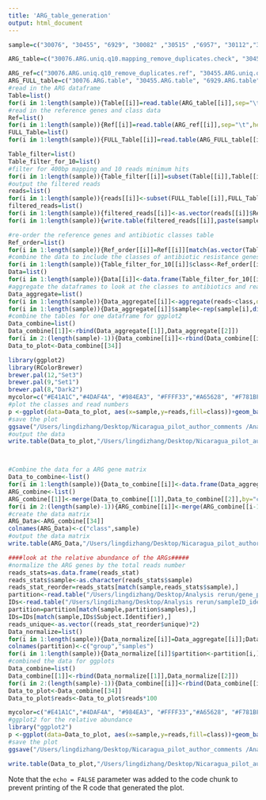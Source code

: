 ```yaml
---
title: 'ARG_table_generation'
output: html_document
---
```


```r
sample=c("30076", "30455", "6929", "30082" ,"30515" ,"6957", "30112","3522",  "7047",  "30191", "6019" , "7098",  "30291" ,"619" ,  "7153" ,"30292", "6205" , "7331", "30295", "6271",  "7637" ,"30301", "6471",  "7765", "30304", "6617", "7965" ,"30348", "6628", "8033", "30427", "6667", "8561", "30429", "6777")

ARG_table=c("30076.ARG.uniq.q10.mapping_remove_duplicates.check", "30455.ARG.uniq.q10.mapping_remove_duplicates.check", "6929.ARG.uniq.q10.mapping_remove_duplicates.check", "30082.ARG.uniq.q10.mapping_remove_duplicates.check" ,"30515.ARG.uniq.q10.mapping_remove_duplicates.check" ,"6957.ARG.uniq.q10.mapping_remove_duplicates.check", "30112.ARG.uniq.q10.mapping_remove_duplicates.check","3522.ARG.uniq.q10.mapping_remove_duplicates.check",  "7047.ARG.uniq.q10.mapping_remove_duplicates.check",  "30191.ARG.uniq.q10.mapping_remove_duplicates.check", "6019.ARG.uniq.q10.mapping_remove_duplicates.check" , "7098.ARG.uniq.q10.mapping_remove_duplicates.check",  "30291.ARG.uniq.q10.mapping_remove_duplicates.check" ,"619.ARG.uniq.q10.mapping_remove_duplicates.check" ,  "7153.ARG.uniq.q10.mapping_remove_duplicates.check" ,"30292.ARG.uniq.q10.mapping_remove_duplicates.check", "6205.ARG.uniq.q10.mapping_remove_duplicates.check" , "7331.ARG.uniq.q10.mapping_remove_duplicates.check", "30295.ARG.uniq.q10.mapping_remove_duplicates.check", "6271.ARG.uniq.q10.mapping_remove_duplicates.check",  "7637.ARG.uniq.q10.mapping_remove_duplicates.check" ,"30301.ARG.uniq.q10.mapping_remove_duplicates.check", "6471.ARG.uniq.q10.mapping_remove_duplicates.check",  "7765.ARG.uniq.q10.mapping_remove_duplicates.check", "30304.ARG.uniq.q10.mapping_remove_duplicates.check", "6617.ARG.uniq.q10.mapping_remove_duplicates.check", "7965.ARG.uniq.q10.mapping_remove_duplicates.check" ,"30348.ARG.uniq.q10.mapping_remove_duplicates.check", "6628.ARG.uniq.q10.mapping_remove_duplicates.check", "8033.ARG.uniq.q10.mapping_remove_duplicates.check", "30427.ARG.uniq.q10.mapping_remove_duplicates.check", "6667.ARG.uniq.q10.mapping_remove_duplicates.check", "8561.ARG.uniq.q10.mapping_remove_duplicates.check", "30429.ARG.uniq.q10.mapping_remove_duplicates.check", "6777.ARG.uniq.q10.mapping_remove_duplicates.check")

ARG_ref=c("30076.ARG.uniq.q10_remove_duplicates.ref", "30455.ARG.uniq.q10_remove_duplicates.ref", "6929.ARG.uniq.q10_remove_duplicates.ref", "30082.ARG.uniq.q10_remove_duplicates.ref" ,"30515.ARG.uniq.q10_remove_duplicates.ref" ,"6957.ARG.uniq.q10_remove_duplicates.ref", "30112.ARG.uniq.q10_remove_duplicates.ref","3522.ARG.uniq.q10_remove_duplicates.ref",  "7047.ARG.uniq.q10_remove_duplicates.ref",  "30191.ARG.uniq.q10_remove_duplicates.ref", "6019.ARG.uniq.q10_remove_duplicates.ref" , "7098.ARG.uniq.q10_remove_duplicates.ref",  "30291.ARG.uniq.q10_remove_duplicates.ref" ,"619.ARG.uniq.q10_remove_duplicates.ref" ,  "7153.ARG.uniq.q10_remove_duplicates.ref" ,"30292.ARG.uniq.q10_remove_duplicates.ref", "6205.ARG.uniq.q10_remove_duplicates.ref" , "7331.ARG.uniq.q10_remove_duplicates.ref", "30295.ARG.uniq.q10_remove_duplicates.ref", "6271.ARG.uniq.q10_remove_duplicates.ref",  "7637.ARG.uniq.q10_remove_duplicates.ref" ,"30301.ARG.uniq.q10_remove_duplicates.ref", "6471.ARG.uniq.q10_remove_duplicates.ref",  "7765.ARG.uniq.q10_remove_duplicates.ref", "30304.ARG.uniq.q10_remove_duplicates.ref", "6617.ARG.uniq.q10_remove_duplicates.ref", "7965.ARG.uniq.q10_remove_duplicates.ref" ,"30348.ARG.uniq.q10_remove_duplicates.ref", "6628.ARG.uniq.q10_remove_duplicates.ref", "8033.ARG.uniq.q10_remove_duplicates.ref", "30427.ARG.uniq.q10_remove_duplicates.ref", "6667.ARG.uniq.q10_remove_duplicates.ref", "8561.ARG.uniq.q10_remove_duplicates.ref", "30429.ARG.uniq.q10_remove_duplicates.ref", "6777.ARG.uniq.q10_remove_duplicates.ref")
ARG_FULL_table=c("30076.ARG.table", "30455.ARG.table", "6929.ARG.table", "30082.ARG.table" ,"30515.ARG.table" ,"6957.ARG.table", "30112.ARG.table","3522.ARG.table",  "7047.ARG.table",  "30191.ARG.table", "6019.ARG.table" , "7098.ARG.table",  "30291.ARG.table" ,"619.ARG.table" ,  "7153.ARG.table" ,"30292.ARG.table", "6205.ARG.table" , "7331.ARG.table", "30295.ARG.table", "6271.ARG.table",  "7637.ARG.table" ,"30301.ARG.table", "6471.ARG.table",  "7765.ARG.table", "30304.ARG.table", "6617.ARG.table", "7965.ARG.table" ,"30348.ARG.table", "6628.ARG.table", "8033.ARG.table", "30427.ARG.table", "6667.ARG.table", "8561.ARG.table", "30429.ARG.table", "6777.ARG.table")
#read in the ARG dataframe 
Table=list()
for(i in 1:length(sample)){Table[[i]]=read.table(ARG_table[[i]],sep="\t",header=TRUE)}
#read in the reference genes and class data 
Ref=list()
for(i in 1:length(sample)){Ref[[i]]=read.table(ARG_ref[[i]],sep="\t",header=TRUE)}
FULL_Table=list()
for(i in 1:length(sample)){FULL_Table[[i]]=read.table(ARG_FULL_table[[i]],sep="\t",header=TRUE)}

Table_filter=list()
Table_filter_for_10=list()
#filter for 400bp mapping and 10 reads minimum hits 
for(i in 1:length(sample)){Table_filter[[i]]=subset(Table[[i]],Table[[i]]$Mapping>=400);Table_filter_for_10[[i]]=subset(Table_filter[[i]],Table_filter[[i]]$Reads_number>=10)}
#output the filtered reads 
reads=list()
for(i in 1:length(sample)){reads[[i]]<-subset(FULL_Table[[i]],FULL_Table[[i]]$Ref %in% Table_filter_for_10[[i]]$Ref)}
filtered_reads=list()
for(i in 1:length(sample)){filtered_reads[[i]]<-as.vector(reads[[i]]$Reads)}
for(i in 1:length(sample)){write.table(filtered_reads[[i]],paste(sample[i], ".filtered_reads.txt", sep = ""),quote=FALSE,col.names = FALSE,row.names = FALSE)}

#re-order the reference genes and antibiotic classes table 
Ref_order=list()
for(i in 1:length(sample)){Ref_order[[i]]=Ref[[i]][match(as.vector(Table_filter_for_10[[i]]$Ref),Ref[[i]]$Gene),]}
#combine the data to include the classes of antibiotic resistance genes in the dataframe 
for(i in 1:length(sample)){Table_filter_for_10[[i]]$class<-Ref_order[[i]]$class}
Data=list()
for(i in 1:length(sample)){Data[[i]]<-data.frame(Table_filter_for_10[[i]]$Reads_number,Table_filter_for_10[[i]]$class,Table_filter_for_10[[i]]$Ref,rep(sample[i],dim(Table_filter_for_10[[i]])[1]));colnames(Data[[i]])<-c("reads","class","Gene","sample")}
#aggregate the dataframes to look at the classes to antibiotics and reads number
Data_aggregate=list()
for(i in 1:length(sample)){Data_aggregate[[i]]<-aggregate(reads~class,data=Data[[i]],sum)}
for(i in 1:length(sample)){Data_aggregate[[i]]$sample<-rep(sample[i],dim(Data_aggregate[[i]])[1])}
#combine the tables for one dataframe for ggplot2 
Data_combine=list()
Data_combine[[1]]<-rbind(Data_aggregate[[1]],Data_aggregate[[2]])
for(i in 2:(length(sample)-1)){Data_combine[[i]]<-rbind(Data_combine[[i-1]],Data_aggregate[[i+1]])}
Data_to_plot<-Data_combine[[34]]

library(ggplot2)
library(RColorBrewer)
brewer.pal(12,"Set3")
brewer.pal(9,"Set1")
brewer.pal(8,"Dark2")
mycolor=c("#E41A1C","#4DAF4A", "#984EA3", "#FFFF33","#A65628", "#F781BF","#999999","#8DD3C7", "#BEBADA","#B3DE69", "#FCCDE5", "#E7298A","#8A2BE2")
#plot the classes and read numbers 
p <-ggplot(data=Data_to_plot, aes(x=sample,y=reads,fill=class))+geom_bar(stat="identity")+theme(axis.text.x = element_text(angle = 90, hjust = 1))+scale_fill_manual(values=mycolor)
#save the plot 
ggsave("/Users/lingdizhang/Desktop/Nicaragua_pilot_author_comments /Analysis rerun/checke_unique_mapping_class_remove_duplicates.pdf",p,dpi=300,useDingbats=FALSE)
#output the data 
write.table(Data_to_plot,"/Users/lingdizhang/Desktop/Nicaragua_pilot_author_comments /Analysis rerun/ARG_data_to_plot_class_reads.txt", sep="\t",col.names = TRUE, row.names = FALSE)



#Combine the data for a ARG gene matrix 
Data_to_combine<-list()
for(i in 1:length(sample)){Data_to_combine[[i]]<-data.frame(Data_aggregate[[i]]$class,Data_aggregate[[i]]$reads);colnames(Data_to_combine[[i]])<-c("class","reads")}
ARG_combine<-list()
ARG_combine[[1]]<-merge(Data_to_combine[[1]],Data_to_combine[[2]],by="class",all=TRUE)
for(i in 2:(length(sample)-1)){ARG_combine[[i]]<-merge(ARG_combine[[i-1]],Data_to_combine[[i+1]],by="class",all=TRUE)}
#create the data matrix 
ARG_Data<-ARG_combine[[34]]
colnames(ARG_Data)<-c("class",sample)
#output the data matrix 
write.table(ARG_Data,"/Users/lingdizhang/Desktop/Nicaragua_pilot_author_comments /Analysis rerun/ARG_class",sep="\t",col.names = TRUE,row.names = FALSE)

####look at the relative abundance of the ARGs#####
#normalize the ARG genes by the total reads number 
reads_stats=as.data.frame(reads_stat)
reads_stats$sample<-as.character(reads_stats$sample)
reads_stat_reorder=reads_stats[match(sample,reads_stats$sample),]
partition<-read.table("/Users/lingdizhang/Desktop/Analysis rerun/gene_partition.txt",header=TRUE,sep=" ")
IDs<-read.table("/Users/lingdizhang/Desktop/Analysis rerun/sampleID_identifier.txt",sep="\t",header=TRUE)
partition=partition[match(sample,partition$samples),]
IDs=IDs[match(sample,IDs$Subject.Identifier),]
reads_unique<-as.vector((reads_stat_reorder$unique)*2)
Data_normalize=list()
for(i in 1:length(sample)){Data_normalize[[i]]=Data_aggregate[[i]];Data_normalize[[i]]$reads<-(Data_aggregate[[i]]$reads)/reads_unique[i]}
colnames(partition)<-c("group","samples")
for(i in 1:length(sample)){Data_normalize[[i]]$partition<-partition[i,]$group;Data_normalize[[i]]$IDs<-IDs[i,]$Study.ID}
#combined the data for ggplots 
Data_combine=list()
Data_combine[[1]]<-rbind(Data_normalize[[1]],Data_normalize[[2]])
for(i in 2:(length(sample)-1)){Data_combine[[i]]<-rbind(Data_combine[[i-1]],Data_normalize[[i+1]])}
Data_to_plot<-Data_combine[[34]]
Data_to_plot$reads<-Data_to_plot$reads*100

mycolor=c("#E41A1C","#4DAF4A", "#984EA3", "#FFFF33","#A65628", "#F781BF","#999999","#8DD3C7", "#BEBADA","#B3DE69", "#FCCDE5", "#E7298A","#000000","#8A2BE2")
#ggplot2 for the relative abundance 
library("ggplot2")
p <-ggplot(data=Data_to_plot, aes(x=sample,y=reads,fill=class))+geom_bar(stat="identity")+theme(axis.text.x = element_text(angle = 90, hjust = 1))+scale_fill_manual(values=mycolor)
#save the plot 
ggsave("/Users/lingdizhang/Desktop/Nicaragua_pilot_author_comments /Analysis rerun/checke_unique_mapping_class_remove_duplicates_percent*100.pdf",p,dpi=300,useDingbats=FALSE)

write.table(Data_to_plot,"/Users/lingdizhang/Desktop/Nicaragua_pilot_author_comments /Analysis rerun/ARG_data_to_plot_reads_grouped_IDs_normalized*100.txt",sep="\t",col.names = TRUE, row.names = FALSE)
```



Note that the `echo = FALSE` parameter was added to the code chunk to prevent printing of the R code that generated the plot.
